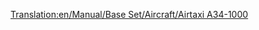 [[Translation:en/Manual/Base Set/Aircraft/Airtaxi A34-1000]]

{{en/Manual/Base Set/Aircraft/Aircraft|Cost=34.812 (65,624)
|Speed=947 kph (592 MPH)
|Annual=3.656 (7,312)
|Designed=2000
|Lifespan=25
|Capacity=75 passengers & 10 bags of mail
|Description=First "Futuristic" plane. Fictional, but apparently designed by Airtaxi/Airbus.
|Real-life=Fictional
}}